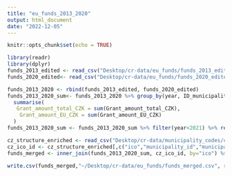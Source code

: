 ```yaml
---
title: "eu_funds_2013_2020"
output: html_document
date: "2022-12-05"
---
```


```r
knitr::opts_chunk$set(echo = TRUE)
```

```r
library(readr)
library(dplyr)
funds_2013_edited <- read_csv("Desktop/cr-data/eu_funds/funds_2013_edited.csv")
funds_2020_edited<- read_csv("Desktop/cr-data/eu_funds/funds_2020_edited.csv")
```

```r
funds_2013_2020 <- rbind(funds_2013_edited, funds_2020_edited)
funds_2013_2020_sum<- funds_2013_2020 %>% group_by(year, ID_municipality) %>% 
  summarise(
   Grant_amount_total_CZK = sum(Grant_amount_total_CZK), 
    Grant_amount_EU_CZK = sum(Grant_amount_EU_CZK)
  )
funds_2013_2020_sum <- funds_2013_2020_sum %>% filter(year<2021) %>% rename("ico"="ID_municipality")
```

```r
cz_structure_enriched <- read_csv("Desktop/cr-data/municipality_codes/cz-structure-enriched.csv")
cz_ico_id <- cz_structure_enriched[,c("ico","municipality_id","municipality")]
funds_merged <- inner_join(funds_2013_2020_sum, cz_ico_id, by="ico") %>% ungroup()
```

```r
write.csv(funds_merged,"~/Desktop/cr-data/eu_funds/funds_merged.csv", row.names=FALSE)
```

